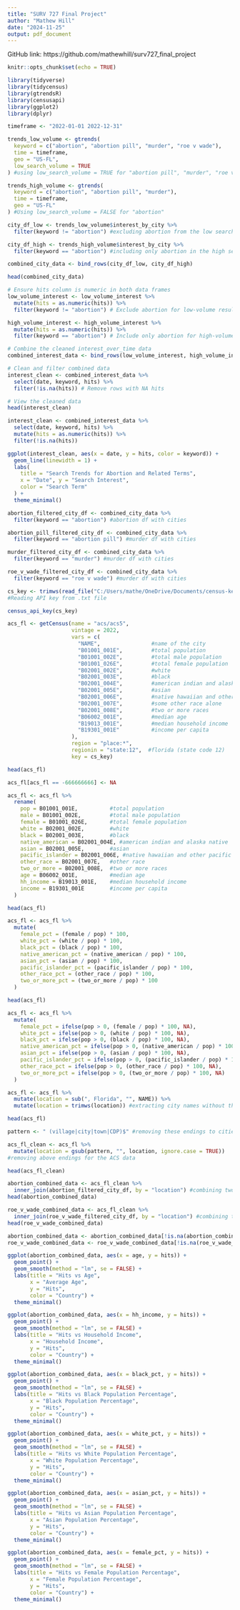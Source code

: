 ---
title: "SURV 727 Final Project"
author: "Mathew Hill"
date: "2024-11-25"
output: pdf_document
---

GitHub link: https://github.com/mathewhill/surv727_final_project

```{r setup, include=FALSE}
knitr::opts_chunk$set(echo = TRUE)
```

```{r}
library(tidyverse)
library(tidycensus)
library(gtrendsR)
library(censusapi)
library(ggplot2)
library(dplyr)
```

```{r}
timeframe <- "2022-01-01 2022-12-31"
```

```{r}
trends_low_volume <- gtrends(
  keyword = c("abortion", "abortion pill", "murder", "roe v wade"),
  time = timeframe,
  geo = "US-FL",
  low_search_volume = TRUE
) #using low_search_volume = TRUE for "abortion pill", "murder", "roe v wade"
```

```{r}
trends_high_volume <- gtrends(
  keyword = c("abortion", "abortion pill", "murder"),
  time = timeframe,
  geo = "US-FL"
) #Using low_search_volume = FALSE for "abortion"
```

```{r}
city_df_low <- trends_low_volume$interest_by_city %>%
  filter(keyword != "abortion") #excluding abortion from the low search volume df

city_df_high <- trends_high_volume$interest_by_city %>%
  filter(keyword == "abortion") #including only abortion in the high search volume df

combined_city_data <- bind_rows(city_df_low, city_df_high)

head(combined_city_data)
```

```{r}
# Ensure hits column is numeric in both data frames
low_volume_interest <- low_volume_interest %>%
  mutate(hits = as.numeric(hits)) %>%
  filter(keyword != "abortion") # Exclude abortion for low-volume results

high_volume_interest <- high_volume_interest %>%
  mutate(hits = as.numeric(hits)) %>%
  filter(keyword == "abortion") # Include only abortion for high-volume results

# Combine the cleaned interest_over_time data
combined_interest_data <- bind_rows(low_volume_interest, high_volume_interest)

# Clean and filter combined data
interest_clean <- combined_interest_data %>%
  select(date, keyword, hits) %>%
  filter(!is.na(hits)) # Remove rows with NA hits

# View the cleaned data
head(interest_clean)

```

```{r}
interest_clean <- combined_interest_data %>%
  select(date, keyword, hits) %>%
  mutate(hits = as.numeric(hits)) %>%
  filter(!is.na(hits))

ggplot(interest_clean, aes(x = date, y = hits, color = keyword)) +
  geom_line(linewidth = 1) +
  labs(
    title = "Search Trends for Abortion and Related Terms",
    x = "Date", y = "Search Interest",
    color = "Search Term"
  ) +
  theme_minimal()

```

```{r}
abortion_filtered_city_df <- combined_city_data %>%
  filter(keyword == "abortion") #abortion df with cities

abortion_pill_filtered_city_df <- combined_city_data %>%
  filter(keyword == "abortion pill") #murder df with cities

murder_filtered_city_df <- combined_city_data %>%
  filter(keyword == "murder") #murder df with cities

roe_v_wade_filtered_city_df <- combined_city_data %>%
  filter(keyword == "roe v wade") #murder df with cities
```

```{r}
cs_key <- trimws(read_file("C:/Users/mathe/OneDrive/Documents/census-key.txt"))
#Reading API key from .txt file

census_api_key(cs_key)
```

```{r}
acs_fl <- getCensus(name = "acs/acs5",
                    vintage = 2022,
                    vars = c(
                      "NAME",                #name of the city
                      "B01001_001E",         #total population
                      "B01001_002E",         #total male population
                      "B01001_026E",         #total female population
                      "B02001_002E",         #white 
                      "B02001_003E",         #black
                      "B02001_004E",         #american indian and alaska native
                      "B02001_005E",         #asian
                      "B02001_006E",         #native hawaiian and other pacific islander
                      "B02001_007E",         #some other race alone
                      "B02001_008E",         #two or more races
                      "B06002_001E",         #median age
                      "B19013_001E",         #median household income
                      "B19301_001E"          #income per capita
                    ),
                    region = "place:*",
                    regionin = "state:12",  #florida (state code 12)
                    key = cs_key)         

head(acs_fl)
```

```{r}
acs_fl[acs_fl == -666666666] <- NA 
```

```{r}
acs_fl <- acs_fl %>%
  rename(
    pop = B01001_001E,          #total population
    male = B01001_002E,         #total male population
    female = B01001_026E,       #total female population
    white = B02001_002E,        #white
    black = B02001_003E,        #black 
    native_american = B02001_004E, #american indian and alaska native
    asian = B02001_005E,        #asian
    pacific_islander = B02001_006E, #native hawaiian and other pacific islander
    other_race = B02001_007E,   #other race
    two_or_more = B02001_008E,  #two or more races
    age = B06002_001E,          #median age
    hh_income = B19013_001E,    #median household income
    income = B19301_001E        #income per capita
  )

head(acs_fl)
```

```{r}
acs_fl <- acs_fl %>%
  mutate(
    female_pct = (female / pop) * 100,
    white_pct = (white / pop) * 100,
    black_pct = (black / pop) * 100,
    native_american_pct = (native_american / pop) * 100,
    asian_pct = (asian / pop) * 100,
    pacific_islander_pct = (pacific_islander / pop) * 100,
    other_race_pct = (other_race / pop) * 100,
    two_or_more_pct = (two_or_more / pop) * 100
  )

head(acs_fl)
```

```{r}
acs_fl <- acs_fl %>%
  mutate(
    female_pct = ifelse(pop > 0, (female / pop) * 100, NA),
    white_pct = ifelse(pop > 0, (white / pop) * 100, NA),
    black_pct = ifelse(pop > 0, (black / pop) * 100, NA),
    native_american_pct = ifelse(pop > 0, (native_american / pop) * 100, NA),
    asian_pct = ifelse(pop > 0, (asian / pop) * 100, NA),
    pacific_islander_pct = ifelse(pop > 0, (pacific_islander / pop) * 100, NA),
    other_race_pct = ifelse(pop > 0, (other_race / pop) * 100, NA),
    two_or_more_pct = ifelse(pop > 0, (two_or_more / pop) * 100, NA)
  )
```

```{r}
acs_fl <- acs_fl %>%
  mutate(location = sub(", Florida", "", NAME)) %>%
  mutate(location = trimws(location)) #extracting city names without the state into its own column

head(acs_fl)
```

```{r}
pattern <- " (village|city|town|CDP)$" #removing these endings to cities 

acs_fl_clean <- acs_fl %>%
  mutate(location = gsub(pattern, "", location, ignore.case = TRUE))
#removing above endings for the ACS data

head(acs_fl_clean)
```

```{r}
abortion_combined_data <- acs_fl_clean %>%
  inner_join(abortion_filtered_city_df, by = "location") #combining two data frames
head(abortion_combined_data)
```

```{r}
roe_v_wade_combined_data <- acs_fl_clean %>%
  inner_join(roe_v_wade_filtered_city_df, by = "location") #combining two data frames
head(roe_v_wade_combined_data)
```

```{r}
abortion_combined_data <- abortion_combined_data[!is.na(abortion_combined_data$hits), ]
roe_v_wade_combined_data <- roe_v_wade_combined_data[!is.na(roe_v_wade_combined_data$hits), ]
```

```{r}
ggplot(abortion_combined_data, aes(x = age, y = hits)) +
  geom_point() +
  geom_smooth(method = "lm", se = FALSE) +
  labs(title = "Hits vs Age",
       x = "Average Age",
       y = "Hits",
       color = "Country") +
  theme_minimal()
```

```{r}
ggplot(abortion_combined_data, aes(x = hh_income, y = hits)) +
  geom_point() +
  geom_smooth(method = "lm", se = FALSE) +
  labs(title = "Hits vs Household Income",
       x = "Household Income",
       y = "Hits",
       color = "Country") +
  theme_minimal()
```

```{r}
ggplot(abortion_combined_data, aes(x = black_pct, y = hits)) +
  geom_point() +
  geom_smooth(method = "lm", se = FALSE) +
  labs(title = "Hits vs Black Population Percentage",
       x = "Black Population Percentage",
       y = "Hits",
       color = "Country") +
  theme_minimal()
```

```{r}
ggplot(abortion_combined_data, aes(x = white_pct, y = hits)) +
  geom_point() +
  geom_smooth(method = "lm", se = FALSE) +
  labs(title = "Hits vs White Population Percentage",
       x = "White Population Percentage",
       y = "Hits",
       color = "Country") +
  theme_minimal()
```

```{r}
ggplot(abortion_combined_data, aes(x = asian_pct, y = hits)) +
  geom_point() +
  geom_smooth(method = "lm", se = FALSE) +
  labs(title = "Hits vs Asian Population Percentage",
       x = "Asian Population Percentage",
       y = "Hits",
       color = "Country") +
  theme_minimal()
```

```{r}
ggplot(abortion_combined_data, aes(x = female_pct, y = hits)) +
  geom_point() +
  geom_smooth(method = "lm", se = FALSE) +
  labs(title = "Hits vs Female Population Percentage",
       x = "Female Population Percentage",
       y = "Hits",
       color = "Country") +
  theme_minimal()
```

